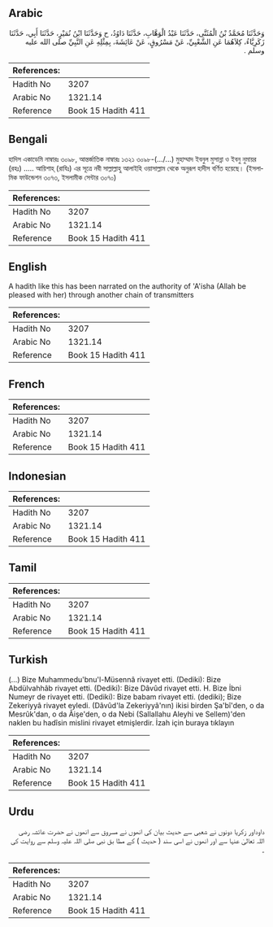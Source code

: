 ## Arabic


<div dir="rtl" lang="ar" style={{fontSize:'larger',backgroundColor:'#f8f9fa',padding:20}}>
وَحَدَّثَنَا مُحَمَّدُ بْنُ الْمُثَنَّى، حَدَّثَنَا عَبْدُ الْوَهَّابِ، حَدَّثَنَا دَاوُدُ، ح وَحَدَّثَنَا ابْنُ نُمَيْرٍ، حَدَّثَنَا أَبِي، حَدَّثَنَا زَكَرِيَّاءُ، كِلاَهُمَا عَنِ الشَّعْبِيِّ، عَنْ مَسْرُوقٍ، عَنْ عَائِشَةَ، بِمِثْلِهِ عَنِ النَّبِيِّ صلى الله عليه وسلم ‏.‏
</div>
<div style={{backgroundColor:'#f8f9fa',padding:20, marginBottom: 10}}><table> <thead> <tr> <th>References:</th> <th></th> </tr> </thead> <tbody><tr><td>Hadith No</td><td>3207</td></tr><tr><td>Arabic No</td><td>1321.14</td></tr><tr><td>Reference</td><td>Book 15 Hadith 411</td></tr></tbody></table></div>

## Bengali


<div dir="ltr" lang="bn" style={{fontSize:'larger',backgroundColor:'#f8f9fa',padding:20}}>
হাদিস একাডেমি নাম্বারঃ ৩০৯৮, আন্তর্জাতিক নাম্বারঃ ১৩২১ ৩০৯৮-(.../...) মুহাম্মাদ ইবনুল মুসান্না ও ইবনু নুমায়র (রহঃ) ..... আয়িশাহ্ (রাযিঃ) এর সূত্রে নবী সাল্লাল্লাহু আলাইহি ওয়াসাল্লাম থেকে অনুরূপ হাদীস বর্ণিত হয়েছে। (ইসলামিক ফাউন্ডেশন ৩০৭৩, ইসলামীক সেন্টার ৩০৭০)
</div>
<div style={{backgroundColor:'#f8f9fa',padding:20, marginBottom: 10}}><table> <thead> <tr> <th>References:</th> <th></th> </tr> </thead> <tbody><tr><td>Hadith No</td><td>3207</td></tr><tr><td>Arabic No</td><td>1321.14</td></tr><tr><td>Reference</td><td>Book 15 Hadith 411</td></tr></tbody></table></div>

## English


<div dir="ltr" lang="en" style={{fontSize:'larger',backgroundColor:'#f8f9fa',padding:20}}>
A hadith like this has been narrated on the authority of 'A'isha (Allah be pleased with her) through another chain of transmitters
</div>
<div style={{backgroundColor:'#f8f9fa',padding:20, marginBottom: 10}}><table> <thead> <tr> <th>References:</th> <th></th> </tr> </thead> <tbody><tr><td>Hadith No</td><td>3207</td></tr><tr><td>Arabic No</td><td>1321.14</td></tr><tr><td>Reference</td><td>Book 15 Hadith 411</td></tr></tbody></table></div>

## French


<div dir="ltr" lang="fr" style={{fontSize:'larger',backgroundColor:'#f8f9fa',padding:20}}>

</div>
<div style={{backgroundColor:'#f8f9fa',padding:20, marginBottom: 10}}><table> <thead> <tr> <th>References:</th> <th></th> </tr> </thead> <tbody><tr><td>Hadith No</td><td>3207</td></tr><tr><td>Arabic No</td><td>1321.14</td></tr><tr><td>Reference</td><td>Book 15 Hadith 411</td></tr></tbody></table></div>

## Indonesian


<div dir="ltr" lang="id" style={{fontSize:'larger',backgroundColor:'#f8f9fa',padding:20}}>

</div>
<div style={{backgroundColor:'#f8f9fa',padding:20, marginBottom: 10}}><table> <thead> <tr> <th>References:</th> <th></th> </tr> </thead> <tbody><tr><td>Hadith No</td><td>3207</td></tr><tr><td>Arabic No</td><td>1321.14</td></tr><tr><td>Reference</td><td>Book 15 Hadith 411</td></tr></tbody></table></div>

## Tamil


<div dir="ltr" lang="ta" style={{fontSize:'larger',backgroundColor:'#f8f9fa',padding:20}}>

</div>
<div style={{backgroundColor:'#f8f9fa',padding:20, marginBottom: 10}}><table> <thead> <tr> <th>References:</th> <th></th> </tr> </thead> <tbody><tr><td>Hadith No</td><td>3207</td></tr><tr><td>Arabic No</td><td>1321.14</td></tr><tr><td>Reference</td><td>Book 15 Hadith 411</td></tr></tbody></table></div>

## Turkish


<div dir="ltr" lang="tr" style={{fontSize:'larger',backgroundColor:'#f8f9fa',padding:20}}>
(…) Bize Muhammedu'bnu'l-Müsennâ rivayet etti. (Dediki): Bize Abdülvahhâb rivayet etti. (Dediki): Bize Dâvûd rivayet etti. H. Bize İbni Numeyr de rivayet etti. (Dediki): Bize babam rivayet etti. (dediki); Bize Zekeriyyâ rivayet eyledi. (Dâvûd'la Zekeriyyâ'nın) ikisi birden Şa'bî'den, o da Mesrûk'dan, o da Âişe'den, o da Nebi (Sallallahu Aleyhi ve Sellem)'den naklen bu hadîsin mislini rivayet etmişlerdir. İzah için buraya tıklayın
</div>
<div style={{backgroundColor:'#f8f9fa',padding:20, marginBottom: 10}}><table> <thead> <tr> <th>References:</th> <th></th> </tr> </thead> <tbody><tr><td>Hadith No</td><td>3207</td></tr><tr><td>Arabic No</td><td>1321.14</td></tr><tr><td>Reference</td><td>Book 15 Hadith 411</td></tr></tbody></table></div>

## Urdu


<div dir="rtl" lang="ur" style={{fontSize:'larger',backgroundColor:'#f8f9fa',padding:20}}>
داوداور زکریا دونوں نے شعبی سے حدیث بیان کی انھوں نے مسروق سے انھوں نے حضرت عائشہ رضی اللہ تعالیٰ عنہا سے اور انھوں نے اسی سند ( حدیث ) کے مطا بق نبی صلی اللہ علیہ وسلم سے روایت کی ۔
</div>
<div style={{backgroundColor:'#f8f9fa',padding:20, marginBottom: 10}}><table> <thead> <tr> <th>References:</th> <th></th> </tr> </thead> <tbody><tr><td>Hadith No</td><td>3207</td></tr><tr><td>Arabic No</td><td>1321.14</td></tr><tr><td>Reference</td><td>Book 15 Hadith 411</td></tr></tbody></table></div>